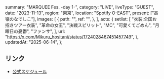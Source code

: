   summary: "MARQUEE Fes. -day 1-",
  category: "LIVE",
  liveType: "GUEST",
  date: "2023-11-13",
  region: "東京",
  location: "Spotify O-EAST",
  present: ["高嶺のなでしこ"],
  images: [
    {
      path: "",
      ref: "",
    },
  ],
  acts: {
    setlist: [
      "衣装:全国お招きツアー衣装",
      "革命の女王",
      "決戦スピリット",
      "MC",
      "可愛くてごめん",
      "月曜日の憂鬱",
      "ファンサ",
    ],
    url: "https://x.com/Mikuru_hositani/status/1724028467451457749",
  },
  updatedAt: "2025-06-14",
};

## リンク

- [公式スケジュール](https://takanenonadeshiko.jp/?p=1515)
